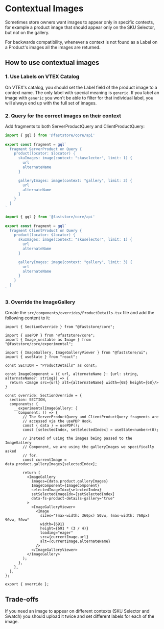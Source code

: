 # Contextual Images

Sometimes store owners want images to appear only in specific contexts, for example a product
 image that should appear only on the SKU Selector, but not on the gallery.

For backwards compatibility, whenever a context is not found as a Label on a Product's images
all the images are returned.

## How to use contextual images

### 1. Use Labels on VTEX Catalog
On VTEX's catalog, you should set the Label field of the product image to a context name.
The only label with special meaning is `generic`. If you label an image with `generic` you 
won't be able to filter for that individual label, you will always end up with the full set 
of images.

### 2. Query for the correct images on their context

Add fragments to both ServerProductQuery and ClientProductQuery:

```js
import { gql } from '@faststore/core/api'
 
export const fragment = gql`
  fragment ServerProduct on Query {
    product(locator: $locator) {
      skuImages: image(context: "skuselector", limit: 1) {
        url
        alternateName
      }

      galleryImages: image(context: "gallery", limit: 3) {
        url
        alternateName
      }
    }
  }
`
```

```js
import { gql } from '@faststore/core/api'
 
export const fragment = gql`
  fragment ClientProduct on Query {
    product(locator: $locator) {
      skuImages: image(context: "skuselector", limit: 1) {
        url
        alternateName
      }

      galleryImages: image(context: "gallery", limit: 3) {
        url
        alternateName
      }
    }
  }
`
```

### 3. Override the ImageGallery

Create the `src/components/overrides/ProductDetails.tsx` file and add the following content to it:

```tsx
import { SectionOverride } from "@faststore/core";

import { usePDP } from "@faststore/core";
import { Image_unstable as Image } from "@faststore/core/experimental";

import { ImageGallery, ImageGalleryViewer } from "@faststore/ui";
import { useState } from "react";

const SECTION = "ProductDetails" as const;

const ImageComponent = ({ url, alternateName }: {url: string, alternateName?: string}) => {
  return <Image src={url} alt={alternateName} width={68} height={68}/>
}

const override: SectionOverride = {
  section: SECTION,
  components: {
    __experimentalImageGallery: {
      Component: () => {
        // The ServerProductQuery and ClientProductQuery fragments are
        // accessed via the usePDP Hook.
        const { data } = usePDP();
        const [selectedIndex, setSelectedIndex] = useState<number>(0);

        // Instead of using the images being passed to the ImageGallery
        // Component, we are using the galleryImages we specifically asked
        // for.  
        const currentImage = data.product.galleryImages[selectedIndex];

        return (
          <ImageGallery
            images={data.product.galleryImages}
            ImageComponent={ImageComponent}
            selectedImageIdx={selectedIndex}
            setSelectedImageIdx={setSelectedIndex}
            data-fs-product-details-gallery="true"
          >
            <ImageGalleryViewer>
              <Image
                sizes="(max-width: 360px) 50vw, (max-width: 768px) 90vw, 50vw"
                width={691}
                height={691 * (3 / 4)}
                loading="eager"
                src={currentImage.url}
                alt={currentImage.alternateName}
              />
            </ImageGalleryViewer>
          </ImageGallery>
        );
      },
    },
  },
};

export { override };
```

## Trade-offs

If you need an image to appear on different contexts (SKU Selector and Swatch) you should 
upload it twice and set different labels for each of the image.